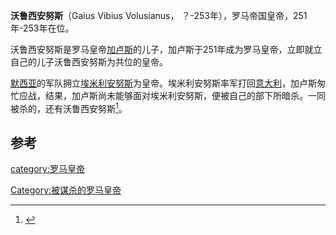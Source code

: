 {{Infobox Roman emperor
| name = 沃鲁西安努斯
| title = [[罗马帝国|罗马帝国]][[罗马皇帝|第三十八任皇帝]]
| full name =
| image=
| caption =铸有沃鲁西安努斯头像的硬币
| reign =251年 – 253年8月
| predecessor =[[霍斯蒂利安|霍斯蒂利安]]
| successor =[[埃米利安努斯|埃米利安努斯]]
| spouse =
| issue =
| dynasty =
| father =
| mother =
| birth_date =
| birth_place =
| death_date =253年8月
| death_place =[[特尔尼|特尔尼]]
| place of burial =
|}}
'''沃鲁西安努斯'''（Gaius Vibius Volusianus， ？-253年），罗马帝国皇帝，251年-253年在位。

沃鲁西安努斯是罗马皇帝[[加卢斯|加卢斯]]的儿子，加卢斯于251年成为罗马皇帝，立即就立自己的儿子沃鲁西安努斯为共位的皇帝。

[[默西亚_(罗马行省)|默西亚]]的军队拥立[[埃米利安努斯|埃米利安努斯]]为皇帝。埃米利安努斯率军打回[[意大利|意大利]]，加卢斯匆忙应战，结果，加卢斯尚未能够面对埃米利安努斯，便被自己的部下所暗杀。一同被杀的，还有沃鲁西安努斯<ref>{{Cite book|title=古罗马币|last=李铁生编著|first=|publisher=北京：北京出版社|year=2013.10|isbn=7-200-10046-3|location=|pages=174}}</ref>。

==参考==
{{reflist}}
{{罗马帝国皇帝| 本人=沃鲁西安努斯| 时间 = 251 - 253| 之前=[[霍斯蒂利安|霍斯蒂利安]] | 之后=[[埃米利安努斯|埃米利安努斯]]| 同时= 共位者：[[加卢斯|加卢斯]]（251 - 253）}}

[[category:罗马皇帝|category:罗马皇帝]]
[[Category:被谋杀的罗马皇帝|Category:被谋杀的罗马皇帝]]